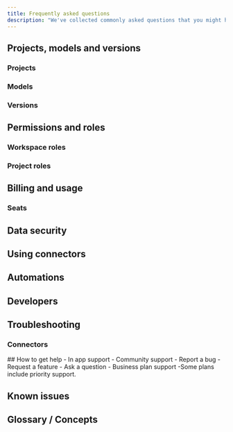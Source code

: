 ```yaml
---
title: Frequently asked questions
description: "We've collected commonly asked questions that you might have as you get started."
---
```


## Projects, models and versions

### Projects


<Projects />

### Models


<Models />

### Versions


<Versions />

## Permissions and roles

### Workspace roles


<WorkspaceRolesFAQ />

### Project roles


<ProjectRolesFAQ />

## Billing and usage

### Seats


<SeatsFAQ />

## Data security

## Using connectors

## Automations

## Developers

## Troubleshooting

### Connectors


<ConnectorTroubleshooting />
## How to get help
- In app support
- Community support
  - Report a bug
  - Request a feature
  - Ask a question
- Business plan support
  -Some plans include priority support.

## Known issues

## Glossary / Concepts
